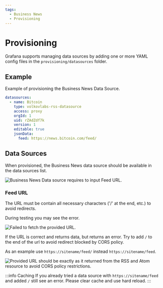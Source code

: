 ```yaml
---
tags:
  - Business News
  - Provisioning
---
```



# Provisioning

Grafana supports managing data sources by adding one or more YAML config files in the `provisioning/datasources` folder.

## Example

Example of provisioning the Business News Data Source.

```yaml
datasources:
  - name: Bitcoin
    type: volkovlabs-rss-datasource
    access: proxy
    orgId: 1
    uid: rZAdZdf7k
    version: 1
    editable: true
    jsonData:
      feed: https://news.bitcoin.com/feed/
```

## Data Sources

When provisioned, the Business News data source should be available in the data sources list.

<Image
  title="Business News Data source requires to input Feed URL."
  src="/img/plugins/business-news/datasource.png"
/>

### Feed URL

The URL must be contain all necessary characters ('/' at the end, etc.) to avoid redirects.

During testing you may see the error.

<Image
  title="Failed to fetch the provided URL."
  src="/img/plugins/business-news/error.png"
/>

If the URL is correct and returns data, but returns an error. Try to add `/` to the end of the url to avoid redirect blocked by CORS policy.

As an example use `https://sitename/feed/` instead `https://sitename/feed`.

<Image
  title="Provided URL should be exactly as it returned from the RSS and Atom resource to avoid CORS policy restrictions."
  src="/img/plugins/business-news/correct-url.png"
/>

:::info Caching
If you already tried a data source with `https://sitename/feed` and added `/` still see an error. Please clear cache and use hard reload.
:::

